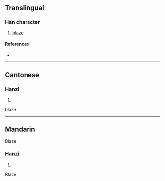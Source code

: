 {{character info/new}}
==Translingual==

===Han character===
{{Han char|rn=86|rad=火|as=12|sn=16|four=97827|canj=FNHB|ids=⿰火矞}}

# [[blaze]]

====References====
* {{Han ref|kx=0683.030|dkj=19415|dj=1095.050|hdz=32239.010|uh=71CF|ud=29135|bh=EA52|bd=59986}}

----

==Cantonese==

===Hanzi===
{{yue-hanzi|jyut=wat6|y=wat6}}

# {{defn|lang=yue|sort=火12}}

blaze

----

==Mandarin==
Blaze
===Hanzi===
{{cmn-hanzi|pin=[[shào]] ([[shao4]]), [[yù]] ([[yu4]])|wg=shao<sup>4</sup>, yü<sup>4</sup>}}

# {{defn|lang=cmn|sort=火12}}
Blaze